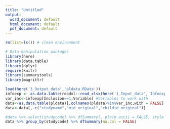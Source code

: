 ```yaml
---
title: "Untitled"
output:
  word_document: default
  html_document: default
  pdf_document: default
---
```



```r
rm(list=ls()) # clean environment

# Data manipulation packages
library(here) 
library(data.table)
library(dplyr)
require(knitr)
library(summarytools)
library(magrittr)

load(here('3_Output_data','pldata.RData'))
infoexp <- as.data.table(readxl::read_xlsx(here('1_Input_data','Infoexp.xlsx'),sheet="Table")) #CSV file 
var_inc<-infoexp[Inclusion==1,Variable] #Variables to work with
data<-as.data.table(pldata)[,colnames(pldata)%in%var_inc,with = FALSE]
data<-data[,-c("studyname","mid_original","childid_original")]
```

```r
#data %>% select(studycode) %>% dfSummary(, plain.ascii = FALSE, style = "grid", tmp.img.dir = "/tmp")
data %>% group_by(studycode) %>% dfSummary(na.col = FALSE)
```



